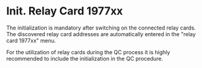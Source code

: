 # Init. Relay Card 1977xx

The initialization is mandatory after switching on the connected relay cards. The discovered relay card addresses are automatically entered in the "relay card 1977xx" menu.

For the utilization of relay cards during the QC process it is highly recommended to include the initialization in the QC procedure.
